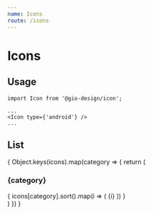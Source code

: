 ```yaml
---
name: Icons
route: /icons
---
```



# Icons

## Usage

```
import Icon from '@gio-design/icon';

...
<Icon type={'android'} />
...
```

## List

<div>
  {
    Object.keys(icons).map(category => {
      return (
        <div>
          <h3>{category}</h3>
          {
            icons[category].sort().map(i => (
              <span style={{ display: 'inline-block', margin: '0 10px 10px 0', width: 160, height: 30, padding: '5px 15px', background: '#FAFAFA' }}>
                <Icon type={i} size='large' style={{ marginRight: 10 }} />
                <span style={{ fontSize: 12, color: '#999' }}>{i}</span>
              </span>
            ))
          }
        </div>
      )
    })
  }
</div>